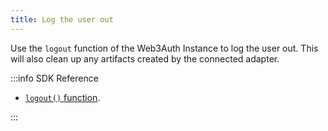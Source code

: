 ```yaml
---
title: Log the user out
---
```


Use the `logout` function of the Web3Auth Instance to log the user out. This will also clean up any artifacts created by the connected adapter.

:::info SDK Reference

- [`logout()` function](/sdk/pnp/web/modal/usage#logging-out-the-user).

:::
